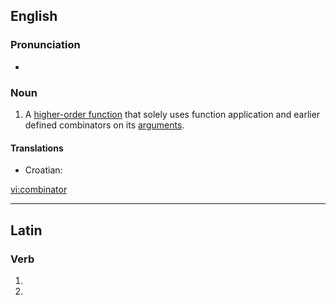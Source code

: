 ==English==

=== Pronunciation ===
* {{audio|en-us-combinator.ogg|Audio (US)}}

===Noun===
{{en-noun}}

# {{computer science}} A [[higher-order function]] that solely uses function application and earlier defined combinators on its [[argument]]s.

====Translations====
{{trans-top|high-order function}}
*Croatian: {{t-|hr|kombinator|m}}
{{trans-mid}}
{{trans-bottom}}

[[vi:combinator]]

----
==Latin==

===Verb===
{{la-verb-form|combīnātor}}

# {{conjugation of|combino|combīnō|2|s|fut|pass|imp|lang=la}}
# {{conjugation of|combino|combīnō|3|s|fut|pass|imp|lang=la}}
{{count page|[[Wiktionary:Page count]]}}
{{rfc-auto}}